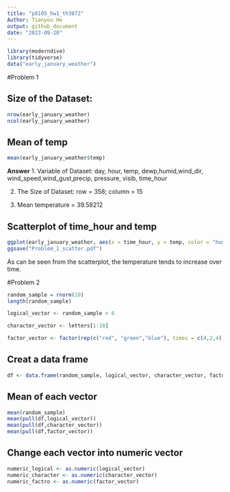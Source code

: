 ```yaml
---
title: "p8105_hw1_th3072"
Author: Tianyou He
output: github_document
date: "2023-09-20"
---
```


```r
library(moderndive)
library(tidyverse)
data("early_january_weather")
```

#Problem 1

## Size of the Dataset:
```r
nrow(early_january_weather)
ncol(early_january_weather)
```
## Mean of temp
```r
mean(early_january_weather$temp)
```
**Answer**
1. Variable of Dataset:
day, hour, temp, dewp,humid,wind_dir, wind_speed,wind_gust,precip, pressure, visib, time_hour

2. The Size of Dataset: 
row = 358; column = 15

3. Mean temperature = 39.58212

## Scatterplot of time_hour and temp
```r
ggplot(early_january_weather, aes(x = time_hour, y = temp, color = "humid" )) + geom_point()
ggsave("Problem_1_scatter.pdf")
```

As can be seen from the scatterplot, the temperature tends to increase over time. 

#Problem 2

```r
random_sample = rnorm(10)
length(random_sample)

logical_vector <- random_sample > 0

character_vector <- letters[1:10]

factor_vector <- factor(rep(c("red", "green","blue"), times = c(4,2,4)))
```

## Creat a data frame
```r
df <- data.frame(random_sample, logical_vector, character_vector, factor_vector)
```

## Mean of each vector
```r
mean(random_sample)
mean(pull(df,logical_vector))
mean(pull(df,character_vector))
mean(pull(df,factor_vector))
```

## Change each vector into numeric vector
```r
numeric_logical <- as.numeric(logical_vector)
numeric_character <- as.numeric(character_vector)
numeric_factro <- as.numeric(factor_vector)
```

